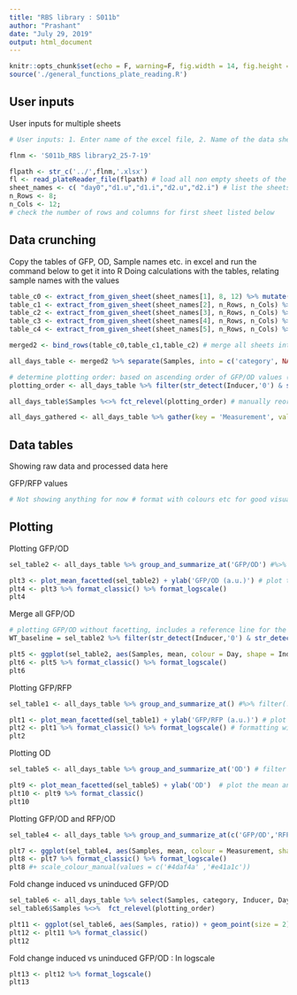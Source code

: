 ```yaml
---
title: "RBS library : S011b"
author: "Prashant"
date: "July 29, 2019"
output: html_document
---
```


```r
knitr::opts_chunk$set(echo = F, warning=F, fig.width = 14, fig.height = 3.5)
source('./general_functions_plate_reading.R')
```

## User inputs


User inputs for multiple sheets

```r
# User inputs: 1. Enter name of the excel file, 2. Name of the data sheet(S) 3. number of rows and columns in plate reader data 4. Title for plots #comment (file name starts in the previous directory of this Rproject)

flnm <- 'S011b_RBS library2_25-7-19'

flpath <- str_c('../',flnm,'.xlsx')
fl <- read_plateReader_file(flpath) # load all non empty sheets of the excel file into fl - as a list 
sheet_names <- c( "day0","d1.u","d1.i","d2.u","d2.i") # list the sheets to be loaded
n_Rows <- 8; 
n_Cols <- 12; 
# check the number of rows and columns for first sheet listed below
```

## Data crunching

Copy the tables of GFP, OD, Sample names etc. in excel and run the command below to get it into R
Doing calculations with the tables, relating sample names with the values

```r
table_c0 <- extract_from_given_sheet(sheet_names[1], 8, 12) %>% mutate(Inducer = '0 uM') %>% mutate(Day = '0') # extracing from each sheet
table_c1 <- extract_from_given_sheet(sheet_names[2], n_Rows, n_Cols) %>% mutate(Inducer = '0 uM') %>% mutate(Day = '1')
table_c2 <- extract_from_given_sheet(sheet_names[3], n_Rows, n_Cols) %>% mutate(Inducer = '1 uM') %>% mutate(Day = '1')
table_c3 <- extract_from_given_sheet(sheet_names[4], n_Rows, n_Cols) %>% mutate(Inducer = '0 uM') %>% mutate(Day = '2')
table_c4 <- extract_from_given_sheet(sheet_names[5], n_Rows, n_Cols) %>% mutate(Inducer = '1 uM') %>% mutate(Day = '2')

merged2 <- bind_rows(table_c0,table_c1,table_c2) # merge all sheets into 1 table

all_days_table <- merged2 %>% separate(Samples, into = c('category', NA), sep = '\\.', remove = F) %>% mutate(category  = fct_lump(category, 2, other_level = 'Controls')) # create a category row for controls and the library clones 6 and 7

# determine plotting order: based on ascending order of GFP/OD values (for single replicate data)
plotting_order <- all_days_table %>% filter(str_detect(Inducer,'0') & str_detect(Day,'1')) %>% arrange(`GFP/OD`) %>%  mutate(Samples = fct_inorder(Samples)) %>% pull(Samples) %>% levels()

all_days_table$Samples %<>% fct_relevel(plotting_order) # manually reorder samples for plotting

all_days_gathered <- all_days_table %>% gather(key = 'Measurement', value = 'Reading', OD, GFP, RFP, 'GFP/RFP', 'GFP/OD', 'RFP/OD') # gather different measurements and ratios into 1 column

```

## Data tables

Showing raw data and processed data here 

GFP/RFP values
``` r
# Not showing anything for now # format with colours etc for good visualization
```


## Plotting


Plotting GFP/OD

```r
sel_table2 <- all_days_table %>% group_and_summarize_at('GFP/OD') #%>% filter(!str_detect(Samples, "MG|LB")) %>% filter(!str_detect(Inducer, "s")) # filter neccesary samples for plotting ; by default mean and variance of GFP/RFP column

plt3 <- plot_mean_facetted(sel_table2) + ylab('GFP/OD (a.u.)') # plot the mean and add y axis label
plt4 <- plt3 %>% format_classic() %>% format_logscale()
plt4
```

Merge all GFP/OD

```r
# plotting GFP/OD without facetting, includes a reference line for the WT control
WT_baseline = sel_table2 %>% filter(str_detect(Inducer,'0') & str_detect(Day,'1') & str_detect(Samples,'RV')) %>% pull(mean) # find the value for pRV01

plt5 <- ggplot(sel_table2, aes(Samples, mean, colour = Day, shape = Inducer)) + geom_point(size = 2) + scale_shape_manual(values = c(1,19)) + ylab('GFP/OD (a.u.)') + ggtitle('RBS mutant library-2') + geom_hline(yintercept = WT_baseline, linetype = 2)
plt6 <- plt5 %>% format_classic() %>% format_logscale()
plt6
```

Plotting GFP/RFP 

```r
sel_table1 <- all_days_table %>% group_and_summarize_at() #%>% filter(!str_detect(Samples, "MG|LB")) %>% filter(!str_detect(Inducer, "s")) # filter neccesary samples for plotting ; by default mean and variance of GFP/RFP column

plt1 <- plot_mean_facetted(sel_table1) + ylab('GFP/RFP (a.u.)') # plot the mean and add y axis label
plt2 <- plt1 %>% format_classic() %>% format_logscale() # formatting with clean classic look and on a logscale
plt2

```

Plotting OD 

```r
sel_table5 <- all_days_table %>% group_and_summarize_at('OD') # filter neccesary samples for plotting ; by default mean and variance of GFP/RFP column

plt9 <- plot_mean_facetted(sel_table5) + ylab('OD')  # plot the mean and add y axis label 
plt10 <- plt9 %>% format_classic()
plt10
```

Plotting GFP/OD and RFP/OD

```r
sel_table4 <- all_days_table %>% group_and_summarize_at(c('GFP/OD','RFP/OD')) %>% filter(str_detect(Day,'1')) #%>% arrange(Inducer, Measurement, mean) %>% ungroup() %>%  mutate(Samples = fct_inorder(Samples)) # arrange samples in ascending order of uninduced # filter neccesary samples for plotting ; by default mean and variance of GFP/RFP column

plt7 <- ggplot(sel_table4, aes(Samples, mean, colour = Measurement, shape = Inducer)) + geom_point(size = 2) + scale_shape_manual(values = c(1,19,2)) + facet_grid(~ category, scales = 'free_x', space = 'free_x') + ylab('Fluorescence/OD (a.u.)') + ggtitle('RBS mutant library-2 (Day1)')
plt8 <- plt7 %>% format_classic() %>% format_logscale()
plt8 #+ scale_colour_manual(values = c('#4daf4a' ,'#e41a1c'))
```

Fold change induced vs uninduced GFP/OD

```r
sel_table6 <- all_days_table %>% select(Samples, category, Inducer, Day, `GFP/OD`) %>% filter(str_detect(Day, '1')) %>% spread(Inducer, `GFP/OD`) %>% mutate(ratio = `1 uM`/`0 uM`) # spread GFP/OD for induced and uninduced and calculate ratio
sel_table6$Samples %<>%  fct_relevel(plotting_order)

plt11 <- ggplot(sel_table6, aes(Samples, ratio)) + geom_point(size = 2) + facet_grid(~ category, scales = 'free_x', space = 'free_x') + geom_hline(yintercept = 1, linetype = 2) + ylab('Induced/Uninduced ratio (GFP/OD)') + ggtitle('RBS mutant library-2 (Day 1)')
plt12 <- plt11 %>% format_classic()
plt12
```

Fold change induced vs uninduced GFP/OD : In logscale

```r

plt13 <- plt12 %>% format_logscale()
plt13
```
